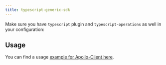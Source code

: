 ```yaml
---
title: typescript-generic-sdk
---
```




<PackageHeader hasOperationsNote />

<Callout>Make sure you have `typescript` plugin and `typescript-operations` as well in your configuration:</Callout>

<PackageApiDocs />

## Usage

You can find a usage [example for Apollo-Client here](https://gist.github.com/akozhemiakin/731b0c1e99eb89b01f80f08f9146b6b6).
